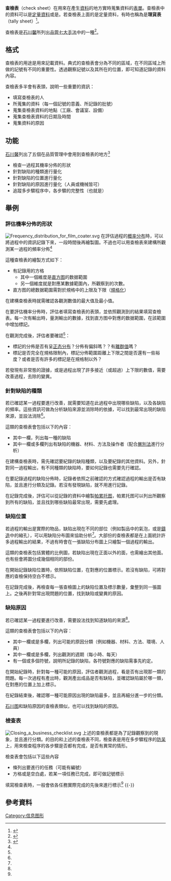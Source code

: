 {{Infobox 质量工具
| image =     Check sheet for motor assembly.svg
| category =  [[品管七大手法|品管七大手法]]之一
| describer =                 
| purpose = 以結構化的方式蒐集和品質有關的資料，可以進行簡易的評估，或是其他分析的輸入
}}

'''查檢表'''（check sheet）在用來在產生[[資料|資料]]的地方實時蒐集資料的[[表單|表單]]。查檢表中的資料可以是[[定量研究|定量資料]]或是{{le|定性資料|qualitative data}}。若查檢表上面的是定量資料，有時也稱為是'''理貨表'''（tally sheet）<ref>{{cite journal | author =John R. Schultz | title = Measuring Service Industry Performance: Some Basic Concepts | year = 2006 | page = 3 |doi=10.1002/pfi.2006.4930450405 | volume=45 |issue = 4| journal=Performance Improvement}}</ref>。

查檢表是[[石川馨|石川馨]]所列出[[品管七大手法|品管七大手法]]中的一種<ref>{{cite web | url = http://www.asq.org/learn-about-quality/seven-basic-quality-tools/overview/overview.html | author = Nancy R. Tague | title = Seven Basic Quality Tools | year = 2004 | work = The Quality Toolbox | publisher = 美國品質學會 | location = 密尔沃基 | page = 15 | accessdate = 2010-02-05 | archive-date = 2018-10-31 | archive-url = https://web.archive.org/web/20181031133523/http://asq.org/learn-about-quality/seven-basic-quality-tools/overview/overview.html | dead-url = no }}</ref>。
==格式==
查檢表的用途是用來記載資料。典式的查檢表會分為不同的區域，在不同區域上所做的記號有不同的重要性。透過觀察記號以及其所在的位置，即可知道記錄的資料內容。

查檢表多半會有表頭，說明一些重要的資訊：
* 填寫查檢表的人
* 所蒐集的資料（每一個記號的意義、所記錄的批號）
* 蒐集查檢表資料的地點（工廠、會議室、設備）
* 蒐集查檢表資料的日期及時間
* 蒐集資料的原因

==功能==
[[石川馨|石川馨]]列出了五個在品質管理中會用到查檢表的地方<ref name=Guide>{{Citation | last = Ishikawa | first = Kaoru | authorlink = 石川馨 | title = Guide to Quality Control | edition = 2 | year = 1986 | publisher = Asian Productivity Organization | location = Tokyo | isbn = 978-92-833-1035-8 | oclc = 14169830 | url-access = registration | url = https://archive.org/details/guidetoqualityco00ishi }}</ref>{{rp|30}}

* 檢查一過程其機率分佈的形狀
* 針對缺陷的種類進行量化
* 針對缺陷的位置進行量化
* 針對缺陷的原因進行量化（人員或機械皆可）
* 追蹤多步驟程序中，各步驟的完整性（也就是{{le|檢查表|checklist}}）

==舉例==
===評估機率分佈的形狀===
{{See also|过程能力}}
[[File:Frequency_distribution_for_film_coater.svg|thumb]]
在評估過程的[[概率分布|概率分布]]時，可以將過程中的資訊記錄下來，一段時間後再繪製{{le|頻率分佈|frequency distribution}}圖。不過也可以用查檢表來建構所觀測某一過程的頻率分佈<ref name=Guide/>{{rp|31}}

這種查檢表的繪製方式如下：

* 有記錄用的方格
** 其中一個維度是[[直方图|直方图]]的数据範圍
** 另一個維度就是對應某數據範圍內，所觀察到的次數。
* 直方图的總数据範圍需對於規格中的上限及下限（[[規格化|規格化]]）

在建構查檢表時就需確認各觀測數值的最大值及最小值。

在要評估機率分佈時，評估者填寫查檢表的表頭，並依照觀測到的結果填寫查檢表。每一次有輸出時，量測輸出的數據，找到直方图中對應的数据範圍，在該範圍中增加標記。

在觀測完成後，評估者要確認<ref name=Guide/>{{rp|32}}：

* 標記的分佈是否有呈[[正态分布|正态分布]]？分佈有偏斜嗎？{{le|多眾數分佈|Bimodal distribution|其眾數只有一個嗎}}？有[[離群值|離群值]]嗎？
* 標記是否完全在規格限制內，標記分佈範圍距離上下限之間是否還有一些裕度？或者是否有許多的標記是在規格制以外？

若發現有非常態的證據，或是過程出現了許多接近（或超過）上下限的數值，需要改善過程，去除{{le|共同原因及特殊原因|Common-cause and special-cause|特殊原因}}的變異。

===針對缺陷的種類===
{{See also|帕累托分析法}}
若已確認某一過程要進行改善，就需要知道在此過程中出現哪些缺陷，以及各缺陷的頻率。這些資訊可做為分析缺陷來源並消除時的依據，可以找到最常出現的缺陷來源，並設法消除<ref name=Guide/>{{rp|32–34}}。

這類的查檢表會包括以下的內容：
*其中一欄，列出每一種的缺陷
*其中一欄或多欄列出有缺陷的機器、材料、方法及操作者（配合[[層別法|層別法]]進行分析）

在建構查檢表時，需先確認要紀錄的缺陷種類，以及要紀錄的其他資料。另外，針對同一過程輸出，有不同種類的缺陷時，要如何記錄也需要先行確認。

在要記錄過程的缺陷分佈時，記錄者依照之前確認的方式確認過程的輸出是否有缺陷，並且進行分類及記錄。若沒有發現缺陷，就不用進行記錄。

在記錄完成後，評估可以從記錄的資料中繪製[[帕累托图|帕累托图]]，帕累托图可以列出所觀察到所有的缺陷，並且找到哪些缺陷最常出現，需要先處理。

===缺陷位置===
{{Main|缺陷分布圖}}
若過程的輸出是實際的物品，缺陷出現在不同的部位（例如{{le|疊層|laminate}}製品中的氣泡，或是[[鑄造|鑄造]]中的縮孔），可以用缺陷分布圖來協助分析<ref name=Guide/>{{rp|34}}。大部份的查檢表都是在上面統計許多過程輸出的結果，不過有時會在一張缺陷分布圖上只繪製一個過程的輸出。

這類的查檢表包括實體的比例圖，若缺陷出現在正面以外的面，也需繪出其他面。也有些會將圖分成幾個相同的部份。

在開始記錄缺陷位置時，依照缺陷位置，在對應的位置標示。若沒有缺陷，可將對應的查檢保持空白不標示。

在記錄完成後，再檢查每一張查檢圖上的缺陷位置及標示數量，彙整到同一張圖上。之後再針對常出現問題的位置，找到缺陷或變異的原因。

===缺陷原因===
若已確認某一過程要進行改善，需要設法找到知道缺陷的來源<ref name=Guide/>{{rp|36}}。

這類的查檢表會包括以下的內容：
* 其中一欄或是多欄，列出可能的原因分類（例如機器、材料、方法、環境、人員）
* 其中一欄或是多欄，列出觀測的週期（每小時、每天）
* 有一個或多個符號，說明所記錄的缺陷，各符號對應的缺陷需事先約定。

在開始紀錄時，針對每一種可能的原因，評估者觀測過程，看是否有出現那一類的問題。每一次過程有產出時，觀測產出成品是否有缺陷，並確認缺陷屬於哪一類，在對應的位置上加上標示。

在紀錄結束後，確認哪一種可能原因出現的缺陷最多，並且再細分進一步的分類。

[[石川图|石川图]]和缺陷原因的查檢表類似，也可以找到缺陷的原因。

===檢查表===
{{Main2|{{le|檢查表|checklist}}}}
[[File:Closing_a_business_checklist.svg|thumb]]
上述的查檢表都是為了記錄觀察到的現象，並且進行分類。{{le|檢查表|checklist}}的目的和上述的查檢表不同，檢查表是用在多步驟程序的[[防呆|防呆]]上，用來檢查程序的各步驟是否都有完成，是否有異常的情形。

檢查表會包括以下這些內容

* 條列出要進行的任務（可能有編號）
* 方格或是空白處，若某一項任務已完成，即可做記號標示

填寫檢查表時，一般會依各任務實際完成的先後來進行標示<ref name=Guide/>{{rp|37}}
{{-}}

==參考資料==
{{reflist}}

{{品质管理工具}}

[[Category:信息图形|Category:信息图形]]
<!--[[Category:品管工具|Category:品管工具]]-->